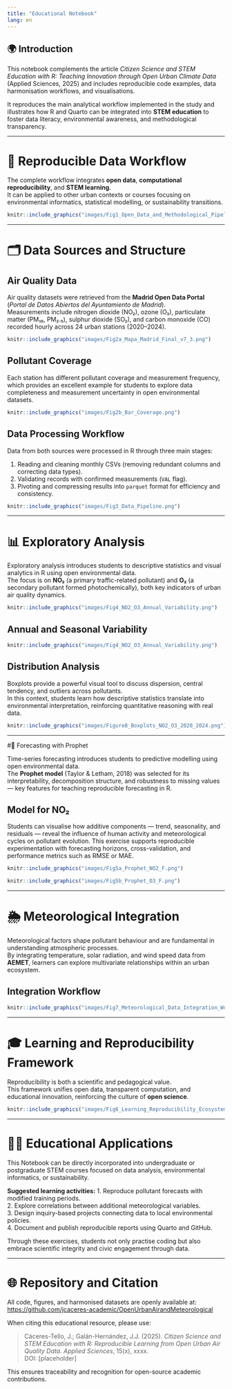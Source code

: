 ```yaml
---
title: "Educational Notebook"
lang: en
---
```

 

## 🌍 Introduction

This notebook complements the article *Citizen Science and STEM Education with R: Teaching Innovation through Open Urban Climate Data*  
(Applied Sciences, 2025) and includes reproducible code examples, data harmonisation workflows, and visualisations.

It reproduces the main analytical workflow implemented in the study and illustrates how R and Quarto can be integrated into **STEM education** to foster data literacy, environmental awareness, and methodological transparency.

------------------------------------------------------------------------

# 🔁 Reproducible Data Workflow

The complete workflow integrates **open data**, **computational reproducibility**, and **STEM learning**.\
It can be applied to other urban contexts or courses focusing on environmental informatics, statistical modelling, or sustainability transitions.

```r
knitr::include_graphics("images/Fig1_Open_Data_and_Methodological_Pipeline.png")

```
 
------------------------------------------------------------------------

# 🗂️️ Data Sources and Structure

## Air Quality Data

Air quality datasets were retrieved from the **Madrid Open Data Portal** (*Portal de Datos Abiertos del Ayuntamiento de Madrid*).\
Measurements include nitrogen dioxide (NO₂), ozone (O₃), particulate matter (PM₁₀, PM₂.₅), sulphur dioxide (SO₂), and carbon monoxide (CO) recorded hourly across 24 urban stations (2020–2024).

```r
knitr::include_graphics("images/Fig2a_Mapa_Madrid_Final_v7_3.png")

```

## Pollutant Coverage

Each station has different pollutant coverage and measurement frequency, which provides an excellent example for students to explore data completeness and measurement uncertainty in open environmental datasets.

```r
knitr::include_graphics("images/Fig2b_Bar_Coverage.png")
```

## Data Processing Workflow

Data from both sources were processed in R through three main stages:  

1. Reading and cleaning monthly CSVs (removing redundant columns and correcting data types).  
2. Validating records with confirmed measurements (`VAL` flag).  
3. Pivoting and compressing results into `parquet` format for efficiency and consistency.

```r
knitr::include_graphics("images/Fig3_Data_Pipeline.png")
```
  
---   

# 📊 Exploratory Analysis


Exploratory analysis introduces students to descriptive statistics and visual analytics in R using open environmental data.  
The focus is on **NO₂** (a primary traffic-related pollutant) and **O₃** (a secondary pollutant formed photochemically), both key indicators of urban air quality dynamics.

```r
knitr::include_graphics("images/Fig4_NO2_O3_Annual_Variability.png")
```

## Annual and Seasonal Variability

```r
knitr::include_graphics("images/Fig4_NO2_O3_Annual_Variability.png")
```

## Distribution Analysis
Boxplots provide a powerful visual tool to discuss dispersion, central tendency, and outliers across pollutants.  
In this context, students learn how descriptive statistics translate into environmental interpretation, reinforcing quantitative reasoning with real data.

```r
knitr::include_graphics("images/Figure8_Boxplots_NO2_O3_2020_2024.png")
```


---

#🔮 Forecasting with Prophet

Time-series forecasting introduces students to predictive modelling using open environmental data.  
The **Prophet model** (Taylor & Letham, 2018) was selected for its interpretability, decomposition structure, and robustness to missing values — key features for teaching reproducible forecasting in R.

## Model for NO₂

Students can visualise how additive components — trend, seasonality, and residuals — reveal the influence of human activity and meteorological cycles on pollutant evolution.
This exercise supports reproducible experimentation with forecasting horizons, cross-validation, and performance metrics such as RMSE or MAE.

```r
knitr::include_graphics("images/Fig5a_Prophet_NO2_F.png")
```

```r
knitr::include_graphics("images/Fig5b_Prophet_O3_F.png")
```


---

# 🌦 Meteorological Integration

Meteorological factors shape pollutant behaviour and are fundamental in understanding atmospheric processes.  
By integrating temperature, solar radiation, and wind speed data from **AEMET**, learners can explore multivariate relationships within an urban ecosystem.

## Integration Workflow

```r
knitr::include_graphics("images/Fig7_Meteorological_Data_Integration_Workflow_2020_2024.png")
```


---

# 🎓 Learning and Reproducibility Framework

Reproducibility is both a scientific and pedagogical value.  
This framework unifies open data, transparent computation, and educational innovation, reinforcing the culture of **open science**.

```r
knitr::include_graphics("images/Fig6_Learning_Reproducibility_Ecosystem.png")
```


---

# 🧑‍🏫  Educational Applications


This Notebook can be directly incorporated into undergraduate or postgraduate STEM courses focused on data analysis, environmental informatics, or sustainability.

**Suggested learning activities:**
1. Reproduce pollutant forecasts with modified training periods.  
2. Explore correlations between additional meteorological variables.  
3. Design inquiry-based projects connecting data to local environmental policies.  
4. Document and publish reproducible reports using Quarto and GitHub.

Through these exercises, students not only practise coding but also embrace scientific integrity and civic engagement through data.

---

# 🌐 Repository and Citation

All code, figures, and harmonised datasets are openly available at:  
[https://github.com/jcaceres-academic/OpenUrbanAirandMeteorological](https://github.com/jcaceres-academic/OpenUrbanAirandMeteorological)

When citing this educational resource, please use:

> Cáceres-Tello, J.; Galán-Hernández, J.J. (2025). *Citizen Science and STEM Education with R: Reproducible Learning from Open Urban Air Quality Data.* *Applied Sciences*, 15(x), xxxx.  
> DOI: [placeholder]

This ensures traceability and recognition for open-source academic contributions.

